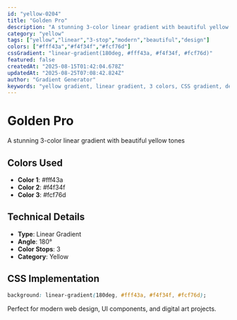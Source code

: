 ```yaml
---
id: "yellow-0204"
title: "Golden Pro"
description: "A stunning 3-color linear gradient with beautiful yellow tones"
category: "yellow"
tags: ["yellow","linear","3-stop","modern","beautiful","design"]
colors: ["#fff43a","#f4f34f","#fcf76d"]
cssGradient: "linear-gradient(180deg, #fff43a, #f4f34f, #fcf76d)"
featured: false
createdAt: "2025-08-15T01:42:04.678Z"
updatedAt: "2025-08-25T07:08:42.824Z"
author: "Gradient Generator"
keywords: "yellow gradient, linear gradient, 3 colors, CSS gradient, design, #fff43a, #f4f34f, #fcf76d"
---
```


# Golden Pro

A stunning 3-color linear gradient with beautiful yellow tones

## Colors Used
- **Color 1**: #fff43a
- **Color 2**: #f4f34f
- **Color 3**: #fcf76d

## Technical Details
- **Type**: Linear Gradient
- **Angle**: 180°
- **Color Stops**: 3
- **Category**: Yellow

## CSS Implementation
```css
background: linear-gradient(180deg, #fff43a, #f4f34f, #fcf76d);
```

Perfect for modern web design, UI components, and digital art projects.
